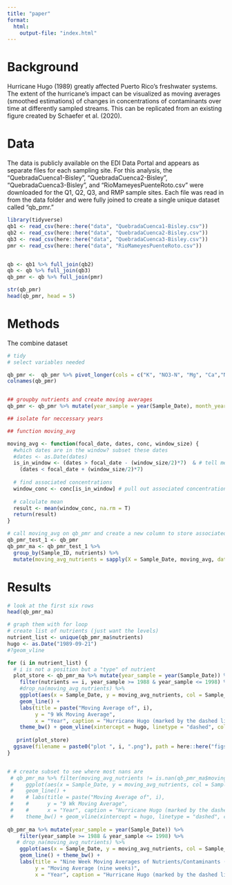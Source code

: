 ```yaml
---
title: "paper"
format: 
  html: 
    output-file: "index.html"
---
```


# Background

Hurricane Hugo (1989) greatly affected Puerto Rico's freshwater systems. The extent of the hurricane's impact can be visualized as moving averages (smoothed estimations) of changes in concentrations of contaminants over time at differently sampled streams. This can be replicated from an existing figure created by Schaefer et al. (2020).

# Data

The data is publicly available on the EDI Data Portal and appears as separate files for each sampling site. For this analysis, the "QuebradaCuenca1-Bisley", "QuebradaCuenca2-Bisley", "QuebradaCuenca3-Bisley", and "RioMameyesPuenteRoto.csv" were downloaded for the Q1, Q2, Q3, and RMP sample sites. Each file was read in from the data folder and were fully joined to create a single unique dataset called "qb_pmr."

```r
library(tidyverse)
qb1 <- read_csv(here::here("data", "QuebradaCuenca1-Bisley.csv"))
qb2 <- read_csv(here::here("data", "QuebradaCuenca2-Bisley.csv"))
qb3 <- read_csv(here::here("data", "QuebradaCuenca3-Bisley.csv"))
pmr <- read_csv(here::here("data", "RioMameyesPuenteRoto.csv"))


qb <- qb1 %>% full_join(qb2)
qb <- qb %>% full_join(qb3)
qb_pmr <- qb %>% full_join(pmr)

str(qb_pmr)
head(qb_pmr, head = 5)

```

# Methods
The combine dataset 
```r
# tidy 
# select variables needed

qb_pmr <-  qb_pmr %>% pivot_longer(cols = c("K", "NO3-N", "Mg", "Ca","NH4-N"), names_to = "nutrients", values_to = "concentration") %>% select(Sample_Date, nutrients, concentration, Sample_ID)
colnames(qb_pmr)


## groupby nutrients and create moving averages
qb_pmr <- qb_pmr %>% mutate(year_sample = year(Sample_Date), month_year = format(Sample_Date, "%Y-%m"), day_of_year= yday(Sample_Date), week_sample = week(Sample_Date))

## isolate for neccessary years


```

```r
## function moving_avg 

moving_avg <- function(focal_date, dates, conc, window_size) {
  #which dates are in the window? subset these dates 
  #dates <- as.Date(dates)
  is_in_window <- (dates > focal_date - (window_size/2)*7)  & # tell me when dates are greater than focal date offset by half of window 
    (dates < focal_date + (window_size/2)*7)
  
  # find associated concentrations
  window_conc <- conc[is_in_window] # pull out associated concentrations
  
  # calculate mean
  result <- mean(window_conc, na.rm = T)
  return(result)
}

```

```r
# call moving_avg on qb_pmr and create a new column to store associated moving_avg concentrations with each nutrient in a single column 
qb_pmr_test_1 <- qb_pmr
qb_pmr_ma <- qb_pmr_test_1 %>%
  group_by(Sample_ID, nutrients) %>%
  mutate(moving_avg_nutrients = sapply(X = Sample_Date, moving_avg, dates = as.Date(Sample_Date), conc = concentration, window_size = 9)) %>% ungroup()
```

# Results

```r
# look at the first six rows 
head(qb_pmr_ma)

# graph them with for loop
# create list of nutrients (just want the levels)
nutrient_list <- unique(qb_pmr_ma$nutrients)
hugo <- as.Date("1989-09-21")
#?geom_vline

for (i in nutrient_list) {
  # i is not a position but a "type" of nutrient
  plot_store <- qb_pmr_ma %>% mutate(year_sample = year(Sample_Date)) %>%
    filter(nutrients == i, year_sample >= 1988 & year_sample <= 1998) %>%
    #drop_na(moving_avg_nutrients) %>% 
    ggplot(aes(x = Sample_Date, y = moving_avg_nutrients, col = Sample_ID, group = Sample_ID)) +
    geom_line() +
    labs(title = paste("Moving Average of", i),
         y = "9 Wk Moving Average",
         x = "Year", caption = "Hurricane Hugo (marked by the dashed line) occurred around 09/21/1989.") + 
    theme_bw() + geom_vline(xintercept = hugo, linetype = "dashed", col = "red") 
 
   print(plot_store) 
  ggsave(filename = paste0("plot ", i, ".png"), path = here::here("figs"), plot = plot_store)
}


# # create subset to see where most nans are
 # qb_pmr_ma %>% filter(moving_avg_nutrients != is.nan(qb_pmr_ma$moving_avg_nutrients), nutrients == "NH4-N") %>% #drop_na(moving_avg_nutrients) %>%
 #    ggplot(aes(x = Sample_Date, y = moving_avg_nutrients, col = Sample_ID, group = Sample_ID)) +
 #    geom_line() +
 #    # labs(title = paste("Moving Average of", i),
 #    #      y = "9 Wk Moving Average",
 #    #      x = "Year", caption = "Hurricane Hugo (marked by the dashed line) occurred around 09/21/1989.") +
 #    theme_bw() + geom_vline(xintercept = hugo, linetype = "dashed", col = "red")
 
qb_pmr_ma %>% mutate(year_sample = year(Sample_Date)) %>%
    filter(year_sample >= 1988 & year_sample <= 1998) %>%
   # drop_na(moving_avg_nutrients) %>%  
    ggplot(aes(x = Sample_Date, y = moving_avg_nutrients, col = Sample_ID, group = Sample_ID)) +
    geom_line() + theme_bw() + 
    labs(title = "Nine Week Moving Averages of Nutrients/Contaminants (1988-1998)",
         y = "Moving Average (nine weeks)",
         x = "Year", caption = "Hurricane Hugo (marked by the dashed line) occurred around 09/21/1989.") + facet_wrap(~factor(nutrients), scales = "free_y") + geom_vline(xintercept = hugo, linetype = "dashed", col = "red") 

 
```









